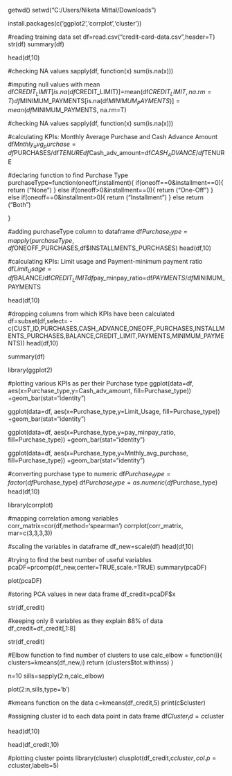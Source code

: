 getwd()
setwd("C:/Users/Niketa Mittal/Downloads")

install.packages(c('ggplot2','corrplot','cluster'))

#reading training data set
df=read.csv("credit-card-data.csv",header=T)
str(df)
summary(df)

head(df,10)

#checking NA values
sapply(df, function(x) sum(is.na(x)))

#imputing null values with mean
df$CREDIT_LIMIT[is.na(df$CREDIT_LIMIT)]=mean(df$CREDIT_LIMIT,na.rm=T)
df$MINIMUM_PAYMENTS[is.na(df$MINIMUM_PAYMENTS)]=mean(df$MINIMUM_PAYMENTS, na.rm=T)

#checking NA values
sapply(df, function(x) sum(is.na(x)))

#calculating KPIs: Monthly Average Purchase and Cash Advance Amount
df$Mnthly_avg_purchase=df$PURCHASES/df$TENURE
df$Cash_adv_amount=df$CASH_ADVANCE/df$TENURE

#declaring function to find Purchase Type
purchaseType=function(oneoff,installment){
            if(oneoff==0&installment==0){
                    return ("None")
            }
            else if(oneoff>0&installment==0){
                    return ("One-Off")
            }
            else if(oneoff==0&installment>0){
                    return ("Installment")
            }
            else
                    return ("Both")
            
}

#adding purchaseType column to dataframe
df$Purchase_type=mapply(purchaseType,df$ONEOFF_PURCHASES,df$INSTALLMENTS_PURCHASES)
head(df,10)

#calculating KPIs: Limit usage and Payment-minimum payment ratio
df$Limit_Usage= df$BALANCE/df$CREDIT_LIMIT
df$pay_minpay_ratio=df$PAYMENTS/df$MINIMUM_PAYMENTS

head(df,10)

#dropping columns from which KPIs have been calculated
df=subset(df,select= -c(CUST_ID,PURCHASES,CASH_ADVANCE,ONEOFF_PURCHASES,INSTALLMENTS_PURCHASES,BALANCE,CREDIT_LIMIT,PAYMENTS,MINIMUM_PAYMENTS))
head(df,10)

summary(df)

library(ggplot2)

#plotting various KPIs as per their Purchase type
ggplot(data=df, aes(x=Purchase_type,y=Cash_adv_amount, fill=Purchase_type)) +geom_bar(stat="identity")

ggplot(data=df, aes(x=Purchase_type,y=Limit_Usage, fill=Purchase_type)) +geom_bar(stat="identity")

ggplot(data=df, aes(x=Purchase_type,y=pay_minpay_ratio, fill=Purchase_type)) +geom_bar(stat="identity")

ggplot(data=df, aes(x=Purchase_type,y=Mnthly_avg_purchase, fill=Purchase_type)) +geom_bar(stat="identity")

#converting purchase type to numeric
df$Purchase_type=factor(df$Purchase_type)
df$Purchase_type=as.numeric(df$Purchase_type)
head(df,10)

library(corrplot)

#mapping correlation among variables
corr_matrix=cor(df,method='spearman')
corrplot(corr_matrix, mar=c(3,3,3,3))

#scaling the variables in dataframe
df_new=scale(df)
head(df,10)

#trying to find the best number of useful variables
pcaDF=prcomp(df_new,center=TRUE,scale.=TRUE)
summary(pcaDF)

plot(pcaDF)

#storing PCA values in new data frame
df_credit=pcaDF$x

str(df_credit)

#keeping only 8 variables as they explain 88% of data
df_credit=df_credit[,1:8]

str(df_credit)

#Elbow function to find number of clusters to use
calc_elbow = function(i){
              clusters=kmeans(df_new,i)
              return (clusters$tot.withinss)
}

n=10
sills=sapply(2:n,calc_elbow)

plot(2:n,sills,type='b')

#kmeans function on the data
c=kmeans(df_credit,5)
print(c$cluster)

#assigning cluster id to each data point in data frame
df$Cluster_id=c$cluster

head(df,10)

head(df_credit,10)

#plotting cluster points
library(cluster)
clusplot(df_credit,c$cluster,col.p=c$cluster,labels=5)

